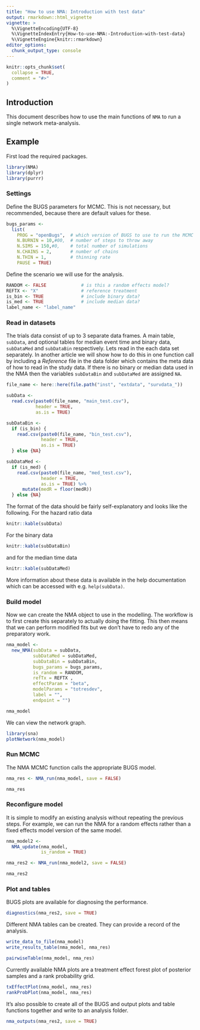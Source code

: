 ```yaml
---
title: "How to use NMA: Introduction with test data"
output: rmarkdown::html_vignette
vignette: >
  %\VignetteEncoding{UTF-8}
  %\VignetteIndexEntry{How-to-use-NMA:-Introduction-with-test-data}
  %\VignetteEngine{knitr::rmarkdown}
editor_options: 
  chunk_output_type: console
---
```


```r
knitr::opts_chunk$set(
  collapse = TRUE,
  comment = "#>"
)
```

## Introduction

This document describes how to use the main functions of `NMA` to run a single network meta-analysis.

## Example

First load the required packages.

```r
library(NMA)
library(dplyr)
library(purrr)
```

### Settings

Define the BUGS parameters for MCMC.
This is not necessary, but recommended, because there are default values for these.

```r
bugs_params <-
  list(
    PROG = "openBugs",  # which version of BUGS to use to run the MCMC
    N.BURNIN = 10,#00,  # number of steps to throw away
    N.SIMS = 150,#0,    # total number of simulations
    N.CHAINS = 2,       # number of chains
    N.THIN = 1,         # thinning rate
    PAUSE = TRUE)
```

Define the scenario we will use for the analysis.

```r
RANDOM <- FALSE             # is this a random effects model?
REFTX <- "X"                # reference treatment
is_bin <- TRUE              # include binary data?
is_med <- TRUE              # include median data?
label_name <- "label_name"
```


### Read in datasets

The trials data consist of up to 3 separate data frames.
A main table, `subData`, and optional tables for median event time and binary data, `subDataMed` and `subDataBin` respectively.
Lets read in the each data set separately.
In another article we will show how to do this in one function call by including a _Reference_ file in the data folder which contains the meta data of how to read in the study data.
If there is no binary or median data used in the NMA then the variables `subDataBin` and `subDataMed` are assigned `NA`.

```r
file_name <- here::here(file.path("inst", "extdata", "survdata_"))

subData <-
  read.csv(paste0(file_name, "main_test.csv"),
           header = TRUE,
           as.is = TRUE)

subDataBin <-
  if (is_bin) {
    read.csv(paste0(file_name, "bin_test.csv"),
             header = TRUE,
             as.is = TRUE)
  } else {NA}

subDataMed <-
  if (is_med) {
    read.csv(paste0(file_name, "med_test.csv"),
             header = TRUE,
             as.is = TRUE) %>% 
      mutate(medR = floor(medR))
  } else {NA}
```

The format of the data should be fairly self-explanatory and looks like the following.
For the hazard ratio data

```r
knitr::kable(subData)
```

For the binary data

```r
knitr::kable(subDataBin)
```

and for the median time data

```r
knitr::kable(subDataMed)
```

More information about these data is available in the help documentation which can be accessed with e.g. `help(subData)`.


### Build model

Now we can create the NMA object to use in the modelling.
The workflow is to first create this separately to actually doing the fitting.
This then means that we can perform modified fits but we don't have to redo any of the preparatory work.

```r
nma_model <-
  new_NMA(subData = subData,
          subDataMed = subDataMed,
          subDataBin = subDataBin,
          bugs_params = bugs_params,
          is_random = RANDOM,
          refTx = REFTX ,
          effectParam = "beta",
          modelParams = "totresdev",
          label = "",
          endpoint = "")

nma_model
```

We can view the network graph.

```r
library(sna)
plotNetwork(nma_model)
```


### Run MCMC

The NMA MCMC function calls the appropriate BUGS model.

```r
nma_res <- NMA_run(nma_model, save = FALSE)

nma_res
```

### Reconfigure model

It is simple to modify an existing analysis without repeating the previous steps.
For example, we can run the NMA for a random effects rather than a fixed effects model version of the same model.

```r
nma_model2 <-
  NMA_update(nma_model,
             is_random = TRUE)
```

```r
nma_res2 <- NMA_run(nma_model2, save = FALSE)

nma_res2
```


### Plot and tables

BUGS plots are available for diagnosing the performance.

```r
diagnostics(nma_res2, save = TRUE)
```

Different NMA tables can be created. They can provide a record of the analysis.

```r
write_data_to_file(nma_model)
write_results_table(nma_model, nma_res)
```

```r
pairwiseTable(nma_model, nma_res)
```

Currently available NMA plots are a treatment effect forest plot of posterior samples and a rank probability grid.

```r
txEffectPlot(nma_model, nma_res)
rankProbPlot(nma_model, nma_res)
```

It's also possible to create all of the BUGS and output plots and table functions together and write to an analysis folder.

```r
nma_outputs(nma_res2, save = TRUE)
```

